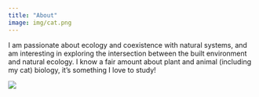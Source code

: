 ```yaml
---
title: "About"
image: img/cat.png
---
```


I am passionate about ecology and coexistence with natural systems, and am interesting in exploring the intersection between the built environment and natural ecology. I know a fair amount about plant and animal (including my cat) biology, it's something I love to study!

![](img/cat.png)
